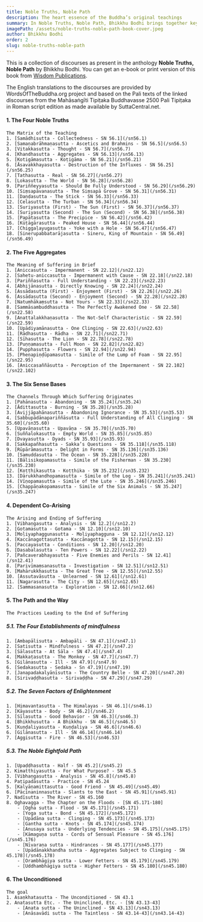 ```yaml
---
title: Noble Truths, Noble Path
description: The heart essence of the Buddha’s original teachings
summary: In Noble Truths, Noble Path, Bhikkhu Bodhi brings together key suttas from the Saṃyutta Nikāya that illuminate the essence of the Buddha’s teaching - the Four Noble Truths and the Noble Eightfold Path. Through these discourses, readers see how suffering arises, why it persists, and how it can be ended, culminating in Nibbāna. Each chapter, introduced by Ven. Bodhi, follows the structure of the Four Noble Truths, offering a clear roadmap to understand and overcome the human predicament. The book emphasizes the universal relevance of the Buddha’s radical insights and guides us toward liberation from the cycle of rebirth, making it an invaluable resource for anyone seeking a concise yet profound overview of Early Buddhism.
imagePath: /assets/noble-truths-noble-path-book-cover.jpeg
author: Bhikkhu Bodhi
order: 2
slug: noble-truths-noble-path
---
```



<BookCard slug="noble-truths-noble-path" />

This is a collection of discourses as present in the anthology **Noble Truths, Noble Path** by Bhikkhu Bodhi. You can get an e-book or print version of this book from [Wisdom Publications](https://wisdomexperience.org/product/noble-truths-noble-path).

The English translations to the discourses are provided by WordsOfTheBuddha.org project and based on the Pali texts of the linked discourses from the Mahāsaṅgīti Tipiṭaka Buddhavasse 2500 Pali Tipiṭaka in Roman script edition as made available by SuttaCentral.net.


#### 1. The Four Noble Truths
    The Matrix of the Teaching
    1. [Samādhisutta - Collectedness - SN 56.1](/sn56.1)
    2. [Samaṇabrāhmaṇasutta - Ascetics and Brahmins - SN 56.5](/sn56.5)
    3. [Vitakkasutta - Thought - SN 56.7](/sn56.7)
    4. [Khandhasutta - Aggregates - SN 56.13](/sn56.13)
    5. [Kotigāmasutta - Koṭigāma - SN 56.21](/sn56.21)
    6. [Āsavakkhayasutta - Destruction of the Influxes - SN 56.25](/sn56.25)
    7. [Tathasutta - Real - SN 56.27](/sn56.27)
    8. [Lokasutta - The World - SN 56.28](/sn56.28)
    9. [Pariññeyyasutta - Should Be Fully Understood - SN 56.29](/sn56.29)
    10. [Siṃsapāvanasutta - The Siṃsapā Grove - SN 56.31](/sn56.31)
    11. [Daṇḍasutta - The Stick - SN 56.33](/sn56.33)
    12. [Celasutta - The Turban - SN 56.34](/sn56.34)
    13. [Suriyasutta (First) - The Sun (First) - SN 56.37](/sn56.37)
    14. [Suriyasutta (Second) - The Sun (Second) - SN 56.38](/sn56.38)
    15. [Papātasutta - The Precipice - SN 56.42](/sn56.42)
    16. [Kūṭāgārasutta - Peaked House - SN 56.44](/sn56.44)
    17. [Chiggaḷayugasutta - Yoke with a Hole - SN 56.47](/sn56.47)
    18. [Sinerupabbatarājasutta - Sineru, King of Mountain - SN 56.49](/sn56.49)

#### 2. The Five Aggregates
    The Meaning of Suffering in Brief
    1. [Aniccasutta - Impermanent - SN 22.12](/sn22.12)
    2. [Sahetu-aniccasutta - Impermanent with Cause - SN 22.18](/sn22.18)
    3. [Pariññasutta - Full Understanding - SN 22.23](/sn22.23)
    4. [Abhijānasutta - Directly Knowing - SN 22.24](/sn22.24)
    5. [Assādasutta (First) - Enjoyment (First) - SN 22.26](/sn22.26)
    6. [Assādasutta (Second) - Enjoyment (Second) - SN 22.28](/sn22.28)
    7. [Natumhākaṃsutta - Not Yours - SN 22.33](/sn22.33)
    8. [Sammāsambuddhasutta - The Perfectly Awakened One - SN 22.58](/sn22.58)
    9. [Anattalakkhaṇasutta - The Not-Self Characteristic - SN 22.59](/sn22.59)
    10. [Upādiyamānasutta - One Clinging - SN 22.63](/sn22.63)
    11. [Rādhasutta - Rādha - SN 22.71](/sn22.71)
    12. [Sīhasutta - The Lion - SN 22.78](/sn22.78)
    13. [Puṇṇamasutta - Full Moon - SN 22.82](/sn22.82)
    14. [Pupphasutta - Flowers - SN 22.94](/sn22.94)
    15. [Pheṇapiṇḍūpamasutta - Simile of the Lump of Foam - SN 22.95](/sn22.95)
    16. [Aniccasaññāsutta - Perception of the Impermanent - SN 22.102](/sn22.102)

#### 3. The Six Sense Bases
    The Channels Through Which Suffering Originates
    1. [Pahānasutta - Abandoning - SN 35.24](/sn35.24)
    2. [Ādittasutta - Burning - SN 35.28](/sn35.28)
    3. [Avijjāpahānasutta - Abandoning Ignorance - SN 35.53](/sn35.53)
    4. [Sabbupādānapariññāsutta - Full Understanding of All Clinging - SN 35.60](/sn35.60)
    5. [Upavāṇasutta - Upavāṇa - SN 35.70](/sn35.70)
    6. [Suññalokasutta - Empty World - SN 35.85](/sn35.85)
    7. [Dvayasutta - Dyads - SN 35.93](/sn35.93)
    8. [Sakkapañhasutta - Sakka’s Questions - SN 35.118](/sn35.118)
    9. [Rūpārāmasutta - Delight in Forms - SN 35.136](/sn35.136)
    10. [Samuddasutta - The Ocean - SN 35.228](/sn35.228)
    11. [Bālisikopamasutta - Simile of the Fisherman - SN 35.230](/sn35.230)
    12. [Koṭṭhikasutta - Koṭṭhika - SN 35.232](/sn35.232)
    13. [Dārukkhandhopamasutta - Simile of the Log - SN 35.241](/sn35.241)
    14. [Vīṇopamasutta - Simile of the Lute - SN 35.246](/sn35.246)
    15. [Chappāṇakopamasutta - Simile of the Six Animals - SN 35.247](/sn35.247)

#### 4. Dependent Co-Arising
    The Arising and Ending of Suffering
    1. [Vibhaṇgasutta - Analysis - SN 12.2](/sn12.2)
    2. [Gotamasutta - Gotama - SN 12.10](/sn12.10)
    3. [Moḷiyaphaggunasutta - Moḷiyaphagguna - SN 12.12](/sn12.12)
    4. [Kaccānagottasutta - Kaccānagotta - SN 12.15](/sn12.15)
    5. [Paccayasutta - Conditions - SN 12.20](/sn12.20)
    6. [Dasabalasutta - Ten Powers - SN 12.22](/sn12.22)
    7. [Pañcaverabhayasutta - Five Enemies and Perils - SN 12.41](/sn12.41)
    8. [Parivīmaṃsanasutta - Investigation - SN 12.51](/sn12.51)
    9. [Mahārukkhasutta - The Great Tree - SN 12.55](/sn12.55)
    10. [Assutavāsutta - Unlearned - SN 12.61](/sn12.61)
    11. [Nagarasutta - The City - SN 12.65](/sn12.65)
    12. [Sammasanasutta - Exploration - SN 12.66](/sn12.66)

#### 5. The Path and the Way
    
    The Practices Leading to the End of Suffering

##### 5.1. The Four Establishments of mindfulness
    1. [Ambapālisutta - Ambapāli - SN 47.1](/sn47.1)
    2. [Satisutta - Mindfulness - SN 47.2](/sn47.2)
    3. [Sālasutta - At Sāla - SN 47.4](/sn47.4)
    4. [Makkaṭasutta - The Monkey - SN 47.7](/sn47.7)
    5. [Gilānasutta - Ill - SN 47.9](/sn47.9)
    6. [Sedakasutta - Sedaka - Sn 47.19](/sn47.19)
    7. [Janapadakalyāṇīsutta - The Country Belle - SN 47.20](/sn47.20)
    8. [Sirivaḍḍhasutta - Sirivaḍḍha - SN 47.29](/sn47.29)

##### 5.2. The Seven Factors of Enlightenment
    1. [Himavantasutta - The Himalayas - SN 46.1](/sn46.1)
    2. [Kāyasutta - Body - SN 46.2](/sn46.2)
    3. [Sīlasutta - Good Behavior - SN 46.3](/sn46.3)
    4. [Bhikkhusutta - A Bhikkhu - SN 46.5](/sn46.5)
    5. [Kuṇḍaliyasutta - Kuṇḍaliya - SN 46.6](/sn46.6)
    6. [Gilānasutta - Ill - SN 46.14](/sn46.14)
    7. [Aggisutta - Fire - SN 46.53](/sn46.53)

##### 5.3. The Noble Eightfold Path
    1. [Upaḍḍhasutta - Half - SN 45.2](/sn45.2)
    2. Kimatthiyasutta - For What Purpose? - SN 45.5
    3. [Vibhaṇgasutta - Analysis - SN 45.8](/sn45.8)
    4. Paṭipadāsutta - Practice - SN 45.24
    5. [Kalyāṇamittasutta - Good Friend - SN 45.49](/sn45.49)
    6. [Pācīnaninnasutta - Slants to the East - SN 45.91](/sn45.91)
    7. Nadīsutta - The River - SN 45.160
    8. Oghavagga - The Chapter on the Floods - [SN 45.171-180]
        - [Ogha sutta - Flood - SN 45.171](/sn45.171)
        - [Yoga sutta - Bond - SN 45.172](/sn45.172)
        - [Upādāna sutta - Clinging - SN 45.173](/sn45.173)
        - [Gantha sutta - Knots - SN 45.174](/sn45.174)
        - [Anusaya sutta - Underlying Tendencies - SN 45.175](/sn45.175)
        - [Kāmaguṇa sutta - Cords of Sensual Pleasure - SN 45.176](/sn45.176)
        - [Nīvaraṇa sutta - Hindrances - SN 45.177](/sn45.177)
        - [Upādānakkhandha sutta - Aggregates Subject to Clinging - SN 45.178](/sn45.178)
        - [Orambhāgiya sutta - Lower Fetters - SN 45.179](/sn45.179)
        - [Uddhambhāgiya sutta - Higher Fetters - SN 45.180](/sn45.180)

#### 6. The Unconditioned
    The goal
    1. Asaṇkhatasutta - The Unconditioned - SN 43.1
    2. Anatasutta Etc. - The Uninclined, Etc. - [SN 43.13-43]
        - [Anata sutta - The Uninclined - SN 43.13](/sn43.13)
        - [Anāsavādi sutta - The Taintless - SN 43.14-43](/sn43.14-43)

